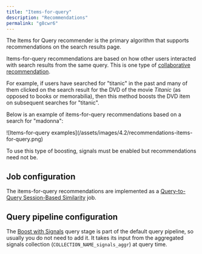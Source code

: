 ```yaml
---
title: "Items-for-query"
description: "Recommendations"
permalink: "g8cwr6"
---
```


The Items for Query recommender is the primary algorithm that supports recommendations on the search results page.

Items-for-query recommendations are based on how other users interacted with search results from the same query. This is one type of [collaborative recommendation](/managed-fusion/5.9/l0emoh/methods#content-based-vs-collaborative).

For example, if users have searched for "titanic" in the past and many of them clicked on the search result for the DVD of the movie *Titanic* (as opposed to books or memorabilia), then this method boosts the DVD item on subsequent searches for "titanic".

Below is an example of items-for-query recommendations based on a search for "madonna":

<Frame>![Items-for-query examples](/assets/images/4.2/recommendations-items-for-query.png)</Frame>

To use this type of boosting, signals must be enabled but recommendations need not be.

## Job configuration

The items-for-query recommendations are implemented as a [Query-to-Query Session-Based Similarity](/managed-fusion/5.9/6e6pkd/query-to-query-session-based-similarity-jobs-experimental) job.

## Query pipeline configuration

The [Boost with Signals](/managed-fusion/5.9/ihes2t/boost-with-signals-stage) query stage is part of the default query pipeline, so usually you do not need to add it. It takes its input from the aggregated signals collection (`COLLECTION_NAME_signals_aggr`) at query time.